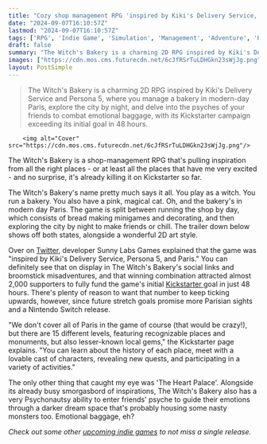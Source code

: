```yaml
---
title: "Cozy shop management RPG 'inspired by Kiki's Delivery Service, Persona 5, and Paris' is absolutely killing it on Kickstarter"
date: "2024-09-07T16:10:57Z"
lastmod: "2024-09-07T16:10:57Z"
tags: ['RPG', 'Indie Game', 'Simulation', 'Management', 'Adventure', 'Kickstarter', 'PC', 'Nintendo Switch', '2D']
draft: false
summary: "The Witch's Bakery is a charming 2D RPG inspired by Kiki's Delivery Service and Persona 5, where you manage a bakery in modern-day Paris, explore the city by night, and delve into the psyches of your friends to combat emotional baggage, with its Kickstarter campaign exceeding its initial goal in 48 hours."
images: ["https://cdn.mos.cms.futurecdn.net/6cJfRSrTuLDHGkn23sWjJg.png"]
layout: PostSimple
---
```

> The Witch's Bakery is a charming 2D RPG inspired by Kiki's Delivery Service and Persona 5, where you manage a bakery in modern-day Paris, explore the city by night, and delve into the psyches of your friends to combat emotional baggage, with its Kickstarter campaign exceeding its initial goal in 48 hours.


        <img alt="Cover" src="https://cdn.mos.cms.futurecdn.net/6cJfRSrTuLDHGkn23sWjJg.png"/>
        
The Witch's Bakery is a shop-management RPG that's pulling inspiration from all the right places - or at least all the places that have me very excited - and no surprise, it's already killing it on Kickstarter so far.

The Witch's Bakery's name pretty much says it all. You play as a witch. You run a bakery. You also have a pink, magical cat. Oh, and the bakery's in modern day Paris. The game is split between running the shop by day, which consists of bread making minigames and decorating, and then exploring the city by night to make friends or chill. The trailer down below shows off both states, alongside a wonderful 2D art style.

Over on [Twitter](https://x.com/sunnylabgames/status/1831014960547131604?s=46&t=VX3fAkQioftU1wEkG-qoYQ), developer Sunny Labs Games explained that the game was "inspired by Kiki's Delivery Service, Persona 5, and Paris." You can definitely see that on display in The Witch's Bakery's social links and broomstick misadventures, and that winning combination attracted almost 2,000 supporters to fully fund the game's initial [Kickstarter ](https://www.kickstarter.com/projects/sunnylabgames/witch-bakery-paris-2d-adventure-rpg)goal in just 48 hours. There's plenty of reason to want that number to keep ticking upwards, however, since future stretch goals promise more Parisian sights and a Nintendo Switch release.

"We don't cover all of Paris in the game of course (that would be crazy!), but there are 15 different levels, featuring recognizable places and monuments, but also lesser-known local gems," the Kickstarter page explains. "You can learn about the history of each place, meet with a lovable cast of characters, revealing new quests, and participating in a variety of activities."

The only other thing that caught my eye was 'The Heart Palace'. Alongside its already busy smorgasbord of inspirations, The Witch's Bakery also has a very Psychonautsy ability to enter friends' psyche to guide their emotions through a darker dream space that's probably housing some nasty monsters too. Emotional baggage, eh?

*Check out some other *[<em>upcoming indie games</em>](https://www.gamesradar.com/upcoming-indie-games/)* to not miss a single release.* 
        